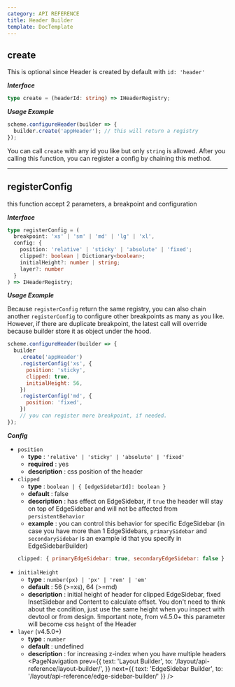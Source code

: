 ```yaml
---
category: API REFERENCE
title: Header Builder
template: DocTemplate
---
```


## create

This is optional since Header is created by default with `id: 'header'`

**_Interface_**

```typescript
type create = (headerId: string) => IHeaderRegistry;
```

**_Usage Example_**

```js
scheme.configureHeader(builder => {
  builder.create('appHeader'); // this will return a registry
});
```

You can call `create` with any id you like but only `string` is allowed. After you calling this function,
you can register a config by chaining this method.

---

## registerConfig

this function accept 2 parameters, a breakpoint and configuration

**_Interface_**

```typescript
type registerConfig = (
  breakpoint: 'xs' | 'sm' | 'md' | 'lg' | 'xl',
  config: {
    position: 'relative' | 'sticky' | 'absolute' | 'fixed';
    clipped?: boolean | Dictionary<boolean>;
    initialHeight?: number | string;
    layer?: number
  }
) => IHeaderRegistry;
```

**_Usage Example_**

Because `registerConfig` return the same registry, you can also chain another `registerConfig` to configure
other breakpoints as many as you like. However, if there are duplicate breakpoint, the latest call will override because
builder store it as object under the hood.

```js
scheme.configureHeader(builder => {
  builder
    .create('appHeader')
    .registerConfig('xs', {
      position: 'sticky',
      clipped: true,
      initialHeight: 56,
    })
    .registerConfig('md', {
      position: 'fixed',
    })
    // you can register more breakpoint, if needed.
});
```

**_Config_**

- `position`
  - **type** : `'relative' | 'sticky' | 'absolute' | 'fixed'`
  - **required** : yes
  - **description** : css position of the header
- `clipped`
  - **type** : `boolean | { [edgeSidebarId]: boolean }`
  - **default** : false
  - **description** : has effect on EdgeSidebar, if `true` the header will stay on top of EdgeSidebar and will not be affected from `persistentBehavior`
  - **example** : you can control this behavior for specific EdgeSidebar (in case you have more than 1 EdgeSidebars, `primarySidebar` and `secondarySidebar` is an example id that you specify in EdgeSidebarBuilder)
  ```js
  clipped: { primaryEdgeSidebar: true, secondaryEdgeSidebar: false }
  ```
- `initialHeight`
  - **type** : `number(px) | 'px' | 'rem' | 'em'`
  - **default** : 56 (>=xs), 64 (>=md)
  - **description** : initial height of header for clipped EdgeSidebar, fixed InsetSidebar and Content to calculate offset. You don't need to think about the condition, just use the same height when you inspect with devtool or from design.
  !important note, from v4.5.0+ this parameter will become css `height` of the Header
- `layer` (v4.5.0+)
  - **type** : `number`
  - **default** : undefined
  - **description** : for increasing z-index when you have multiple headers
<PageNavigation
  prev={{
    text: 'Layout Builder',
    to: '/layout/api-reference/layout-builder/',
  }}
  next={{ text: 'EdgeSidebar Builder', to: '/layout/api-reference/edge-sidebar-builder/' }}
/>
